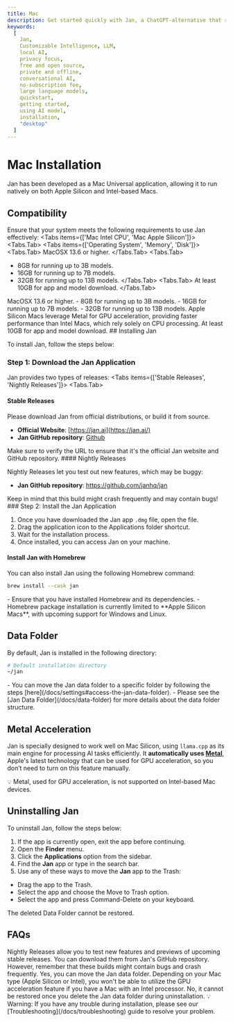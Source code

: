```yaml
---
title: Mac
description: Get started quickly with Jan, a ChatGPT-alternative that runs on your own computer, with a local API server. Learn how to install Jan and select an AI model to start chatting.
keywords:
  [
    Jan,
    Customizable Intelligence, LLM,
    local AI,
    privacy focus,
    free and open source,
    private and offline,
    conversational AI,
    no-subscription fee,
    large language models,
    quickstart,
    getting started,
    using AI model,
    installation,
    "desktop"
  ]
---
```




# Mac Installation
Jan has been developed as a Mac Universal application, allowing it to run natively on both Apple Silicon and Intel-based Macs.

## Compatibility

Ensure that your system meets the following requirements to use Jan effectively:
<Tabs items={['Mac Intel CPU', 'Mac Apple Silicon']}>
<Tabs.Tab>
<Tabs items={['Operating System', 'Memory', 'Disk']}>
<Tabs.Tab>
MacOSX 13.6 or higher.
</Tabs.Tab>
<Tabs.Tab>
- 8GB for running up to 3B models.
- 16GB for running up to 7B models.
- 32GB for running up to 13B models.
</Tabs.Tab>
<Tabs.Tab>
At least 10GB for app and model download.
</Tabs.Tab>
</Tabs>
</Tabs.Tab>
<Tabs.Tab>
<Tabs items={['Operating System', 'Memory', 'Disk']}>
<Tabs.Tab>
MacOSX 13.6 or higher.
</Tabs.Tab>
<Tabs.Tab>
- 8GB for running up to 3B models.
- 16GB for running up to 7B models.
- 32GB for running up to 13B models.
<Callout type="info">
Apple Silicon Macs leverage Metal for GPU acceleration, providing faster performance than Intel Macs, which rely solely on CPU processing.

</Callout>
</Tabs.Tab>
<Tabs.Tab>
At least 10GB for app and model download.
</Tabs.Tab>
</Tabs>
</Tabs.Tab>
</Tabs>
## Installing Jan

To install Jan, follow the steps below:

### Step 1: Download the Jan Application

Jan provides two types of releases:
<Tabs items={['Stable Releases', 'Nightly Releases']}>
<Tabs.Tab>
#### Stable Releases

Please download Jan from official distributions, or build it from source.

- **Official Website**: [https://jan.ai](https://jan.ai/)
- **Jan GitHub repository**: [Github](https://github.com/janhq/jan/releases)

<Callout type="info">
Make sure to verify the URL to ensure that it's the official Jan website and GitHub repository.
</Callout>
</Tabs.Tab>
<Tabs.Tab>
#### Nightly Releases

Nightly Releases let you test out new features, which may be buggy:

- **Jan GitHub repository**: https://github.com/janhq/jan

<Callout type="info">
Keep in mind that this build might crash frequently and may contain bugs!
</Callout>
</Tabs.Tab>
</Tabs>
### Step 2: Install the Jan Application

1. Once you have downloaded the Jan app `.dmg` file, open the file.
2. Drag the application icon to the Applications folder shortcut.
3. Wait for the installation process.
4. Once installed, you can access Jan on your machine.

#### Install Jan with Homebrew

You can also install Jan using the following Homebrew command:

```bash
brew install --cask jan
```

<Callout type="warning">
- Ensure that you have installed Homebrew and its dependencies.
- Homebrew package installation is currently limited to **Apple Silicon Macs**, with upcoming support for Windows and Linux.
</Callout>

## Data Folder

By default, Jan is installed in the following directory:

```sh
# Default installation directory
~/jan
```

<Callout type="info">
- You can move the Jan data folder to a specific folder by following the steps [here](/docs/settings#access-the-jan-data-folder).
- Please see the [Jan Data Folder](/docs/data-folder) for more details about the data folder structure.
</Callout>

## Metal Acceleration

Jan is specially designed to work well on Mac Silicon, using `llama.cpp` as its main engine for processing AI tasks efficiently. It **automatically uses [Metal](https://developer.apple.com/documentation/metal)**, Apple's latest technology that can be used for GPU acceleration, so you don’t need to turn on this feature manually.

<Callout type="info">
💡 Metal, used for GPU acceleration, is not supported on Intel-based Mac devices.

</Callout>

## Uninstalling Jan

To uninstall Jan, follow the steps below:

1. If the app is currently open, exit the app before continuing.
2. Open the **Finder** menu.
3. Click the **Applications** option from the sidebar.
4. Find the **Jan** app or type in the search bar.
5. Use any of these ways to move the **Jan** app to the Trash:
- Drag the app to the Trash.
- Select the app and choose the Move to Trash option.
- Select the app and press Command-Delete on your keyboard.

<Callout type="info">
The deleted Data Folder cannot be restored.
</Callout>

## FAQs

<FAQBox title="What are Nightly Releases, and how can I access them?">
Nightly Releases allow you to test new features and previews of upcoming stable releases. You can download them from Jan's GitHub repository. However, remember that these builds might contain bugs and crash frequently.
</FAQBox>
<FAQBox title="Can I move the Jan data folder to a different location?">
Yes, you can move the Jan data folder.
</FAQBox>
<FAQBox title="How do I enable GPU acceleration for better performance">
Depending on your Mac type (Apple Silicon or Intel), you won't be able to utilize the GPU acceleration feature if you have a Mac with an Intel processor.
</FAQBox>
<FAQBox title="Can I recover the deleted Jan data folder after uninstallation?">
No, it cannot be restored once you delete the Jan data folder during uninstallation.
</FAQBox>

<Callout type="info">
💡 Warning: If you have any trouble during installation, please see our [Troubleshooting](/docs/troubleshooting) guide to resolve your problem.

</Callout>